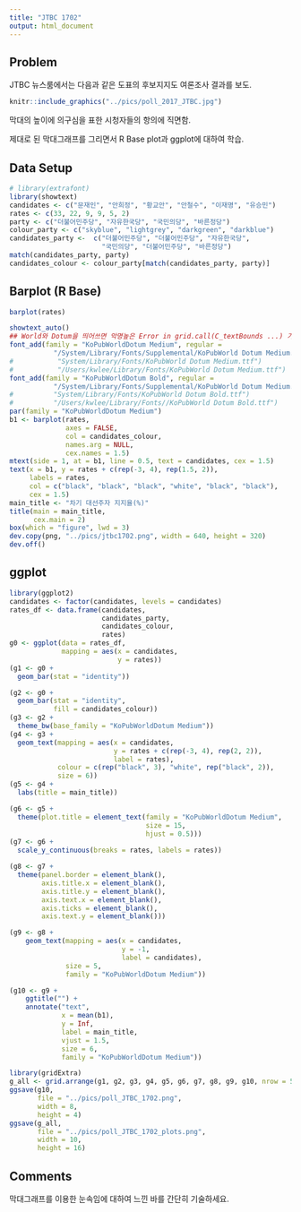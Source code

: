 ```yaml
---
title: "JTBC 1702"
output: html_document
---
```


## Problem

JTBC 뉴스룸에서는 다음과 같은 도표의 후보지지도 여론조사 결과를 보도. 

```r
knitr::include_graphics("../pics/poll_2017_JTBC.jpg")
```

<!--
![JTBC 뉴스룸 2017. 2월](../pics/poll_2017_JTBC.jpg)
-->

막대의 높이에 의구심을 표한 시청자들의 항의에 직면함. 

제대로 된 막대그래프를 그리면서 R Base plot과 ggplot에 대하여 학습.


## Data Setup

```r
# library(extrafont)
library(showtext)
candidates <- c("문재인", "안희정", "황교안", "안철수", "이재명", "유승민") 
rates <- c(33, 22, 9, 9, 5, 2)
party <- c("더불어민주당", "자유한국당", "국민의당", "바른정당")
colour_party <- c("skyblue", "lightgrey", "darkgreen", "darkblue")
candidates_party <-  c("더불어민주당", "더불어민주당", "자유한국당", 
                       "국민의당", "더불어민주당", "바른정당")
match(candidates_party, party)
candidates_colour <- colour_party[match(candidates_party, party)]
```

<P style = "page-break-before:always">

## Barplot (R Base)

```r
barplot(rates)
```

<P style = "page-break-before:always">

```r
showtext_auto()
## World와 Dotum을 띄어쓰면 악명높은 Error in grid.call(C_textBounds ...) 가 나오게 되어 ttf 파일 이름과는 달리 붙여쓰게 되었음.
font_add(family = "KoPubWorldDotum Medium", regular =
           "/System/Library/Fonts/Supplemental/KoPubWorld Dotum Medium.ttf")
#           "System/Library/Fonts/KoPubWorld Dotum Medium.ttf")
#           "/Users/kwlee/Library/Fonts/KoPubWorld Dotum Medium.ttf")
font_add(family = "KoPubWorldDotum Bold", regular =
           "/System/Library/Fonts/Supplemental/KoPubWorld Dotum Medium.ttf")
#          "System/Library/Fonts/KoPubWorld Dotum Bold.ttf") 
#          "/Users/kwlee/Library/Fonts//KoPubWorld Dotum Bold.ttf")
par(family = "KoPubWorldDotum Medium")
b1 <- barplot(rates, 
              axes = FALSE, 
              col = candidates_colour, 
              names.arg = NULL,
              cex.names = 1.5)
mtext(side = 1, at = b1, line = 0.5, text = candidates, cex = 1.5)
text(x = b1, y = rates + c(rep(-3, 4), rep(1.5, 2)), 
     labels = rates, 
     col = c("black", "black", "black", "white", "black", "black"),
     cex = 1.5)
main_title <- "차기 대선주자 지지율(%)"
title(main = main_title, 
      cex.main = 2)
box(which = "figure", lwd = 3)
dev.copy(png, "../pics/jtbc1702.png", width = 640, height = 320)
dev.off()
```

<P style = "page-break-before:always">

## ggplot

```r
library(ggplot2)
candidates <- factor(candidates, levels = candidates)
rates_df <- data.frame(candidates, 
                       candidates_party, 
                       candidates_colour,
                       rates)
g0 <- ggplot(data = rates_df, 
             mapping = aes(x = candidates, 
                           y = rates))
(g1 <- g0 +
  geom_bar(stat = "identity"))
```

<P style = "page-break-before:always">

```r
(g2 <- g0 +
  geom_bar(stat = "identity", 
           fill = candidates_colour))
(g3 <- g2 +
  theme_bw(base_family = "KoPubWorldDotum Medium"))
(g4 <- g3 +
  geom_text(mapping = aes(x = candidates, 
                          y = rates + c(rep(-3, 4), rep(2, 2)), 
                          label = rates), 
            colour = c(rep("black", 3), "white", rep("black", 2)),
            size = 6))
(g5 <- g4 +
  labs(title = main_title))
```

<P style = "page-break-before:always">

```r
(g6 <- g5 +
  theme(plot.title = element_text(family = "KoPubWorldDotum Medium", 
                                  size = 15, 
                                  hjust = 0.5)))
(g7 <- g6 +
  scale_y_continuous(breaks = rates, labels = rates))
```

<P style = "page-break-before:always">

```r
(g8 <- g7 +
  theme(panel.border = element_blank(),
        axis.title.x = element_blank(),
        axis.title.y = element_blank(),
        axis.text.x = element_blank(),
        axis.ticks = element_blank(), 
        axis.text.y = element_blank()))
```

```r
(g9 <- g8 +
    geom_text(mapping = aes(x = candidates,
                            y = -1,
                            label = candidates),
              size = 5,
              family = "KoPubWorldDotum Medium"))
```
<P style = "page-break-before:always">

```r
(g10 <- g9 +
    ggtitle("") +
    annotate("text", 
             x = mean(b1), 
             y = Inf, 
             label = main_title, 
             vjust = 1.5, 
             size = 6,
             family = "KoPubWorldDotum Medium"))
```

```r
library(gridExtra)
g_all <- grid.arrange(g1, g2, g3, g4, g5, g6, g7, g8, g9, g10, nrow = 5)
ggsave(g10, 
       file = "../pics/poll_JTBC_1702.png", 
       width = 8, 
       height = 4)
ggsave(g_all, 
       file = "../pics/poll_JTBC_1702_plots.png", 
       width = 10, 
       height = 16)
```

## Comments

막대그래프를 이용한 눈속임에 대하여 느낀 바를 간단히 기술하세요.